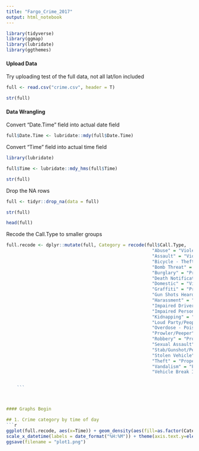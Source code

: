 ```yaml
---
title: "Fargo_Crime_2017"
output: html_notebook
---
```


```r
library(tidyverse)
library(ggmap)
library(lubridate)
library(ggthemes)
```


#### Upload Data

Try uploading test of the full data, not all lat/lon included
```r
full <- read.csv("crime.csv", header = T)
```

```r
str(full)
```
#### Data Wrangling

Convert "Date.Time" field into actual date field
```r
full$Date.Time <- lubridate::mdy(full$Date.Time)
```


Convert "Time" field into actual time field
```r
library(lubridate)

full$Time <- lubridate::mdy_hms(full$Time)

```


```r
str(full)
```


Drop the NA rows
```r
full <- tidyr::drop_na(data = full)
```

```r
str(full)
```


```r
head(full)
```

Recode the Call.Type to smaller groups
```r
full.recode <- dplyr::mutate(full, Category = recode(full$Call.Type,   # make new categories
                                                       "Abuse" = "Violent",
                                                       "Assault" = "Violent",
                                                       "Bicycle - Theft" = "Property",
                                                       "Bomb Threat" = "Violent",
                                                       "Burglary" = "Property",
                                                       "Death Notification" = "Violent",
                                                       "Domestic" = "Violent",
                                                       "Graffiti" = "Property",
                                                       "Gun Shots Heard" = "Violent",
                                                       "Harassment" = "Violent",
                                                       "Impaired Driver" = "Drugs/Alcohol",
                                                       "Impaired Person" = "Drugs/Alcohol",
                                                       "Kidnapping" = "Violent",
                                                       "Loud Party/People" = "Drugs/Alcohol",
                                                       "Overdose - Poisoning" = "Drugs/Alcohol",
                                                       "Prowler/Peeper" = "Violent",
                                                       "Robbery" = "Property", 
                                                       "Sexual Assault" = "Violent",
                                                       "Stab/Gunshot/Penetrating" = "Violent",
                                                       "Stolen Vehicle" = "Property",
                                                       "Theft" = "Property",
                                                       "Vandalism" = "Property",
                                                       "Vehicle Break In" = "Property"))


    ```



#### Graphs Begin

## 1. Crime category by time of day
```r

ggplot(full.recode, aes(x=Time)) + geom_density(aes(fill=as.factor(Category), colour=Category, y=..density..), stat="density", position="identity", alpha=0.4) + theme_wsj(base_size = 8) + theme(text=element_text(family="sans", face="plain", color="#000000", size=8, hjust=0.5, vjust=0.5)) + guides(fill=guide_legend(title="Category"), colour=guide_legend(title="Category"))  + ylab("density") + xlab("Time of Day") + ggtitle("") +
scale_x_datetime(labels = date_format("%H:%M")) + theme(axis.text.y=element_blank()) 
ggsave(filename = "plot1.png")
```


